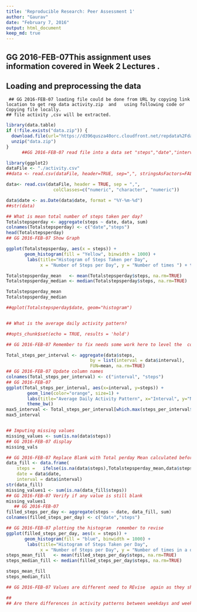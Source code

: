 ```yaml
---
title: 'Reproducible Research: Peer Assessment 1'
author: "Gaurav"
date: "February 7, 2016"
output: html_document
keep_md: true
---
```



## GG 2016-FEB-07This assignment uses information covered in Week 2 Lectures .
  


## Loading and preprocessing the data


     ## GG 2016-FEB-07 loading file could be done from URL by copying link location to get rep data activity.zip  and   using following code or Copying file locally.
    ## file activity ,csv will be extracted.
    
```r
library(data.table)
if (!file.exists("data.zip")) {
  download.file(url="https://d396qusza40orc.cloudfront.net/repdata%2Fdata%2Factivity.zip",destfile="data.zip")
  unzip("data.zip")  
}
      ##GG 2016-FEB-07 read file into a data set "steps","date","interval"

library(ggplot2)
dataFile <- "./activity.csv"
##data <- read.csv(dataFile, header=TRUE, sep=",", stringsAsFactors=FALSE, dec=".")

data<- read.csv(dataFile, header = TRUE, sep = ",",
                  colClasses=c("numeric", "character", "numeric"))

data$date <- as.Date(data$date, format = "%Y-%m-%d")
##str(data)

## What is mean total number of steps taken per day?
Totalstepsperday <- aggregate(steps ~ date, data, sum)
colnames(Totalstepsperday) <- c("date","steps")
head(Totalstepsperday)
## GG 2016-FEB-07 Show Graph 

ggplot(Totalstepsperday, aes(x = steps)) + 
       geom_histogram(fill = "Yellow", binwidth = 1000) + 
        labs(title="Histogram of Steps Taken per Day", 
             x = "Number of Steps per Day", y = "Number of times ") + theme_bw() 

Totalstepsperday_mean   <- mean(Totalstepsperday$steps, na.rm=TRUE)
Totalstepsperday_median <- median(Totalstepsperday$steps, na.rm=TRUE)

Totalstepsperday_mean
Totalstepsperday_median

##qplot(Totalstepsperday$date, geom="histogram") 


## What is the average daily activity pattern?

##opts_chunk$set(echo = TRUE, results = 'hold')

## GG 2016-FEB-07 Remember to fix needs some work here to level the  conversion below

Total_steps_per_interval <- aggregate(data$steps, 
                                by = list(interval = data$interval),
                                FUN=mean, na.rm=TRUE)
## GG 2016-FEB-07 Update column names
colnames(Total_steps_per_interval) <- c("interval", "steps")
## GG 2016-FEB-07
ggplot(Total_steps_per_interval, aes(x=interval, y=steps)) +   
        geom_line(color="orange", size=1) +  
        labs(title="Average Daily Activity Pattern", x="Interval", y="Number of steps") +  
        theme_bw()
max5_interval <- Total_steps_per_interval[which.max(steps_per_interval$steps),]
max5_interval


## Imputing missing values
missing_values <- sum(is.na(data$steps))
## GG 2016-FEB-07 display 
missing_vals 

## GG 2016-FEB-07 Replace Blank with Total perday Mean calculated before
data_fill <- data.frame(
    steps =   ifelse(is.na(data$steps),Totalstepsperday_mean,data$steps),
    date = data$date,  
    interval = data$interval)
str(data_fill)
missing_values1 <- sum(is.na(data_fill$steps))
## GG 2016-FEB-07 Verify if any value is still blank
missing_values1 
   ## GG 2016-FEB-07   
filled_steps_per_day <- aggregate(steps ~ date, data_fill, sum)
colnames(filled_steps_per_day) <- c("date","steps")

## GG 2016-FEB-07 plotting the histogram  remember to revise 
ggplot(filled_steps_per_day, aes(x = steps)) + 
       geom_histogram(fill = "blue", binwidth = 1000) + 
        labs(title="Histogram of Steps Taken per Day", 
             x = "Number of Steps per Day", y = "Number of times in a day(Count)") + theme_bw() 
steps_mean_fill   <- mean(filled_steps_per_day$steps, na.rm=TRUE)
steps_median_fill <- median(filled_steps_per_day$steps, na.rm=TRUE)

steps_mean_fill
steps_median_fill

## GG 2016-FEB-07 Values are different need to REvise  again as they should be close 

## 
## Are there differences in activity patterns between weekdays and weekends?


```
